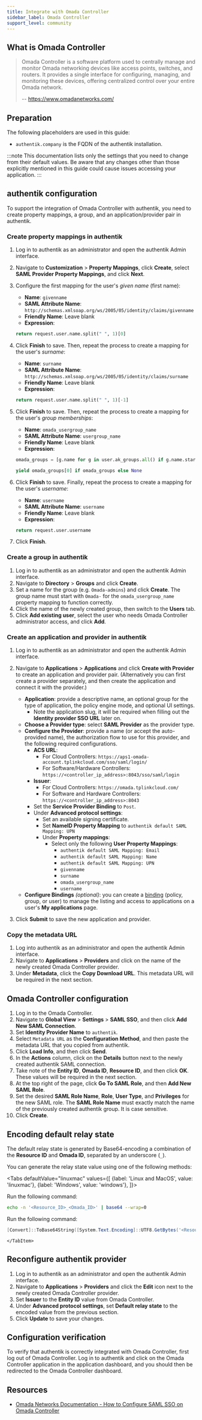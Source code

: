 ```yaml
---
title: Integrate with Omada Controller
sidebar_label: Omada Controller
support_level: community
---
```



## What is Omada Controller

> Omada Controller is a software platform used to centrally manage and monitor Omada networking devices like access points, switches, and routers. It provides a single interface for configuring, managing, and monitoring these devices, offering centralized control over your entire Omada network.
>
> -- https://www.omadanetworks.com/

## Preparation

The following placeholders are used in this guide:

- `authentik.company` is the FQDN of the authentik installation.

:::note
This documentation lists only the settings that you need to change from their default values. Be aware that any changes other than those explicitly mentioned in this guide could cause issues accessing your application.
:::

## authentik configuration

To support the integration of Omada Controller with authentik, you need to create property mappings, a group, and an application/provider pair in authentik.

### Create property mappings in authentik

1. Log in to authentik as an administrator and open the authentik Admin interface.
2. Navigate to **Customization** > **Property Mappings**, click **Create**, select **SAML Provider Property Mappings**, and click **Next**.
3. Configure the first mapping for the user's _given name_ (first name):
    - **Name**: `givenname`
    - **SAML Attribute Name**: `http://schemas.xmlsoap.org/ws/2005/05/identity/claims/givenname`
    - **Friendly Name**: Leave blank
    - **Expression**:

    ```python
    return request.user.name.split(" ", 1)[0]
    ```

4. Click **Finish** to save. Then, repeat the process to create a mapping for the user's _surname_:
    - **Name**: `surname`
    - **SAML Attribute Name**: `http://schemas.xmlsoap.org/ws/2005/05/identity/claims/surname`
    - **Friendly Name**: Leave blank
    - **Expression**:

    ```python
    return request.user.name.split(" ", 1)[-1]
    ```

5. Click **Finish** to save. Then, repeat the process to create a mapping for the user's _group memberships_:
    - **Name**: `omada_usergroup_name`
    - **SAML Attribute Name**: `usergroup_name`
    - **Friendly Name**: Leave blank
    - **Expression**:

    ```python
    omada_groups = [g.name for g in user.ak_groups.all() if g.name.startswith("Omada-")]

    yield omada_groups[0] if omada_groups else None
    ```

6. Click **Finish** to save. Finally, repeat the process to create a mapping for the user's _username_:
    - **Name**: `username`
    - **SAML Attribute Name**: `username`
    - **Friendly Name**: Leave blank
    - **Expression**:

    ```python
    return request.user.username
    ```

7. Click **Finish**.

### Create a group in authentik

1. Log in to authentik as an administrator and open the authentik Admin interface.
2. Navigate to **Directory** > **Groups** and click **Create**.
3. Set a name for the group (e.g. `Omada-admins`) and click **Create**. The group name must start with `Omada-` for the `omada_usergroup_name` property mapping to function correctly.
4. Click the name of the newly created group, then switch to the **Users** tab.
5. Click **Add existing user**, select the user who needs Omada Controller administrator access, and click **Add**.

### Create an application and provider in authentik

1. Log in to authentik as an administrator and open the authentik Admin interface.
2. Navigate to **Applications** > **Applications** and click **Create with Provider** to create an application and provider pair. (Alternatively you can first create a provider separately, and then create the application and connect it with the provider.)
    - **Application**: provide a descriptive name, an optional group for the type of application, the policy engine mode, and optional UI settings.
        - Note the application slug, it will be required when filling out the **Identity provider SSO URL** later on.
    - **Choose a Provider type**: select **SAML Provider** as the provider type.
    - **Configure the Provider**: provide a name (or accept the auto-provided name), the authorization flow to use for this provider, and the following required configurations.
        - **ACS URL**:
            - For Cloud Controllers: `https://aps1-omada-account.tplinkcloud.com/sso/saml/login/`
            - For Software/Hardware Controllers: `https://<controller_ip_address>:8043/sso/saml/login`
        - **Issuer**:
            - For Cloud Controllers: `https://omada.tplinkcloud.com/`
            - For Software and Hardware Controllers: `https://<controller_ip_address>:8043`
        - Set the **Service Provider Binding** to `Post`.
        - Under **Advanced protocol settings**:
            - Set an available signing certificate.
            - Set **NameID Property Mapping** to `authentik default SAML Mapping: UPN`
            - Under **Property mappings**:
                - Select only the following **User Property Mappings**:
                    - `authentik default SAML Mapping: Email`
                    - `authentik default SAML Mapping: Name`
                    - `authentik default SAML Mapping: UPN`
                    - `givenname`
                    - `surname`
                    - `omada_usergroup_name`
                    - `username`
    - **Configure Bindings** _(optional)_: you can create a [binding](/docs/add-secure-apps/flows-stages/bindings/) (policy, group, or user) to manage the listing and access to applications on a user's **My applications** page.

3. Click **Submit** to save the new application and provider.

### Copy the metadata URL

1. Log into authentik as an administrator and open the authentik Admin interface.
2. Navigate to **Applications** > **Providers** and click on the name of the newly created Omada Controller provider.
3. Under **Metadata**, click the **Copy Download URL**. This metadata URL will be required in the next section.

## Omada Controller configuration

1. Log in to the Omada Controller.
2. Navigate to **Global View** > **Settings** > **SAML SSO**, and then click **Add New SAML Connection**.
3. Set **Identity Provider Name** to `authentik`.
4. Select `Metadata URL` as the **Configuration Method**, and then paste the metadata URL that you copied from authentik.
5. Click **Load Info**, and then click **Send**.
6. In the **Actions** column, click on the **Details** button next to the newly created authentik SAML connection.
7. Take note of the **Entity ID**, **Omada ID**, **Resource ID**, and then click **OK**. These values will be required in the next section.
8. At the top right of the page, click **Go To SAML Role**, and then **Add New SAML Role**.
9. Set the desired **SAML Role Name**, **Role**, **User Type**, and **Privileges** for the new SAML role. The **SAML Role Name** must exactly match the name of the previously created authentik group. It is case sensitive.
10. Click **Create**.

## Encoding default relay state

The default relay state is generated by Base64-encoding a combination of the **Resource ID** and **Omada ID**, separated by an underscore (`_`).

You can generate the relay state value using one of the following methods:

<Tabs
  defaultValue="linuxmac"
  values={[
    {label: 'Linux and MacOS', value: 'linuxmac'},
    {label: 'Windows', value: 'windows'},
  ]}>
  <TabItem value="linuxmac">

Run the following command:

```bash
echo -n '<Resource_ID>_<Omada_ID>' | base64 --wrap=0
```

  </TabItem>
  <TabItem value="windows">

Run the following command:

```powershell
[Convert]::ToBase64String([System.Text.Encoding]::UTF8.GetBytes('<Resource_ID>_<Omada_ID>'))
```

    </TabItem>

</Tabs>

## Reconfigure authentik provider

1. Log in to authentik as an administrator and open the authentik Admin interface.
2. Navigate to **Applications** > **Providers** and click the **Edit** icon next to the newly created Omada Controller provider.
3. Set **Issuer** to the **Entity ID** value from Omada Controller.
4. Under **Advanced protocol settings**, set **Default relay state** to the encoded value from the previous section.
5. Click **Update** to save your changes.

## Configuration verification

To verify that authentik is correctly integrated with Omada Controller, first log out of Omada Controller. Log in to authentik and click on the Omada Controller application in the application dashboard, and you should then be redirected to the Omada Controller dashboard.

## Resources

- [Omada Networks Documentation - How to Configure SAML SSO on Omada Controller](https://www.omadanetworks.com/de/support/faq/4406/#_Toc193896083)
